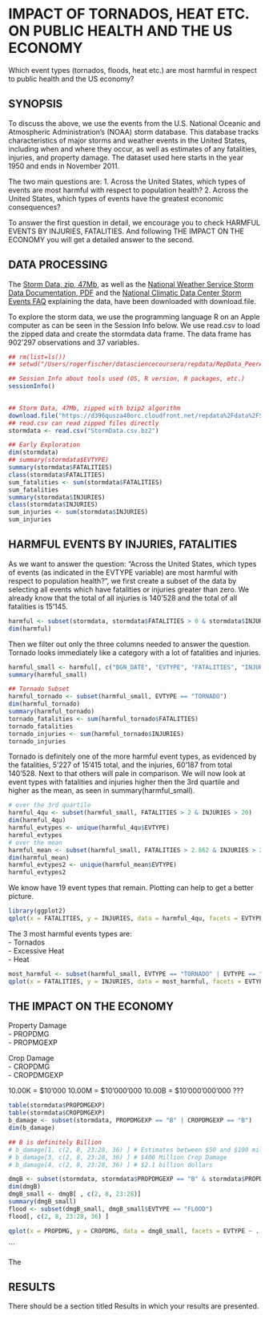 # IMPACT OF TORNADOS, HEAT ETC. ON PUBLIC HEALTH AND THE US ECONOMY
Which event types (tornados, floods, heat etc.) are most harmful in respect to public health and the US economy?

## SYNOPSIS 
To discuss the above, we use the events from the U.S. National Oceanic and Atmospheric Administration's (NOAA) storm database. This database tracks characteristics of major storms and weather events in the United States, including when and where they occur, as well as estimates of any fatalities, injuries, and property damage. The dataset used here starts in the year 1950 and ends in November 2011.

The two main questions are: 
1. Across the United States, which types of events are most harmful with respect to population health?
2. Across the United States, which types of events have the greatest economic consequences?

To answer the first question in detail, we encourage you to check HARMFUL EVENTS BY INJURIES, FATALITIES. And following THE IMPACT ON THE ECONOMY you will get a detailed answer to the second.




## DATA PROCESSING
The [Storm Data, zip, 47Mb]("https://d396qusza40orc.cloudfront.net/repdata%2Fdata%2FStormData.csv.bz2"), as well as the [National Weather Service Storm Data Documentation, PDF]("https://d396qusza40orc.cloudfront.net/repdata%2Fpeer2_doc%2Fpd01016005curr.pdf") and the [National Climatic Data Center Storm Events FAQ]("https://d396qusza40orc.cloudfront.net/repdata%2Fpeer2_doc%2FNCDC%20Storm%20Events-FAQ%20Page.pdf") explaining the data, have been downloaded with download.file. 

To explore the storm data, we use the programming language R on an Apple computer as can be seen in the Session Info below.
We use read.csv to load the zipped data and create the stormdata data frame. The data frame has 902'297 observations and 37 variables.


```r
## rm(list=ls())
## setwd("/Users/rogerfischer/datasciencecoursera/repdata/RepData_PeerAssessment2")

## Session Info about tools used (OS, R version, R packages, etc.)
sessionInfo()
  

## Storm Data, 47Mb, zipped with bzip2 algorithm
download.file("https://d396qusza40orc.cloudfront.net/repdata%2Fdata%2FStormData.csv.bz2", "StormData.csv.bz2", method="curl")
## read.csv can read zipped files directly
stormdata <- read.csv("StormData.csv.bz2")

## Early Exploration
dim(stormdata)
## summary(stormdata$EVTYPE)
summary(stormdata$FATALITIES)
class(stormdata$FATALITIES)
sum_fatalities <- sum(stormdata$FATALITIES)
sum_fatalities
summary(stormdata$INJURIES)
class(stormdata$INJURIES)
sum_injuries <- sum(stormdata$INJURIES)
sum_injuries 
```


## HARMFUL EVENTS BY INJURIES, FATALITIES
As we want to answer the question: "Across the United States, which types of events (as indicated in the EVTYPE variable) are most harmful with respect to population health?", we first  create a subset of the data by selecting all events which have fatalities or injuries greater than zero. We already know that the total of all injuries is 140'528 and the total of all fatalities is 15'145.

```r
harmful <- subset(stormdata, stormdata$FATALITIES > 0 & stormdata$INJURIES > 0)
dim(harmful)
```

Then we filter out only the three columns needed to answer the question. Tornado looks immediately like a category with a lot of fatalities and injuries.

```r
harmful_small <- harmful[, c("BGN_DATE", "EVTYPE", "FATALITIES", "INJURIES")]
summary(harmful_small)

## Tornado Subset
harmful_tornado <- subset(harmful_small, EVTYPE == "TORNADO")
dim(harmful_tornado)
summary(harmful_tornado)
tornado_fatalities <- sum(harmful_tornado$FATALITIES)
tornado_fatalities
tornado_injuries <- sum(harmful_tornado$INJURIES)
tornado_injuries
```

Tornado is definitely one of the more harmful event types, as evidenced by the fatalities, 5'227 of 15'415 total, and the injuries, 60'187 from total 140'528. Next to that others will pale in comparison. We will now look at event types with fatalities and injuries higher then the 3rd quartile and higher as the mean, as seen in summary(harmful_small). 

```r
# over the 3rd quartile
harmful_4qu <- subset(harmful_small, FATALITIES > 2 & INJURIES > 20)
dim(harmful_4qu)
harmful_evtypes <- unique(harmful_4qu$EVTYPE)
harmful_evtypes
# over the mean
harmful_mean <- subset(harmful_small, FATALITIES > 2.862 & INJURIES > 29.82)
dim(harmful_mean)
harmful_evtypes2 <- unique(harmful_mean$EVTYPE)
harmful_evtypes2
```

We know have 19 event types that remain. Plotting can help to get a better picture.

```r
library(ggplot2)
qplot(x = FATALITIES, y = INJURIES, data = harmful_4qu, facets = EVTYPE ~ . ,  color = EVTYPE, geom =   c("point"))
```

The 3 most harmful events types are:   
- Tornados    
- Excessive Heat    
- Heat    
```r
most_harmful <- subset(harmful_small, EVTYPE == "TORNADO" | EVTYPE == "EXCESSIVE HEAT" | EVTYPE == "HEAT")
qplot(x = FATALITIES, y = INJURIES, data = most_harmful, facets = EVTYPE ~ . ,  color = EVTYPE, geom =   c("point"))
```


## THE IMPACT ON THE ECONOMY


Property Damage   
- PROPDMG   
- PROPMGEXP 

Crop Damage   
- CROPDMG   
- CROPDMGEXP

10.00K = $10'000
10.00M = $10'000'000
10.00B = $10'000'000'000 ???

```r
table(stormdata$PROPDMGEXP)
table(stormdata$CROPDMGEXP)
b_damage <- subset(stormdata, PROPDMGEXP == "B" | CROPDMGEXP == "B")
dim(b_damage)

## B is definitely Billion
# b_damage[1, c(2, 8, 23:28, 36) ] # Estimates between $50 and $100 million 
# b_damage[3, c(2, 8, 23:28, 36) ] # $400 Million Crop Damage
# b_damage[4, c(2, 8, 23:28, 36) ] # $2.1 billion dollars
```

```r
dmgB <- subset(stormdata, stormdata$PROPDMGEXP == "B" & stormdata$PROPDMG > 0 | stormdata$CROPDMGEXP == "B" & stormdata$CROPDMG > 0)
dim(dmgB)
dmgB_small <- dmgB[ , c(2, 8, 23:28)]
summary(dmgB_small)
flood <- subset(dmgB_small, dmgB_small$EVTYPE == "FLOOD")
flood[, c(2, 8, 23:28, 36) ] 

qplot(x = PROPDMG, y = CROPDMG, data = dmgB_small, facets = EVTYPE ~ . ,  color = EVTYPE, geom =   c("point"))
```
```

The 

## RESULTS
There should be a section titled Results in which your results are presented.




